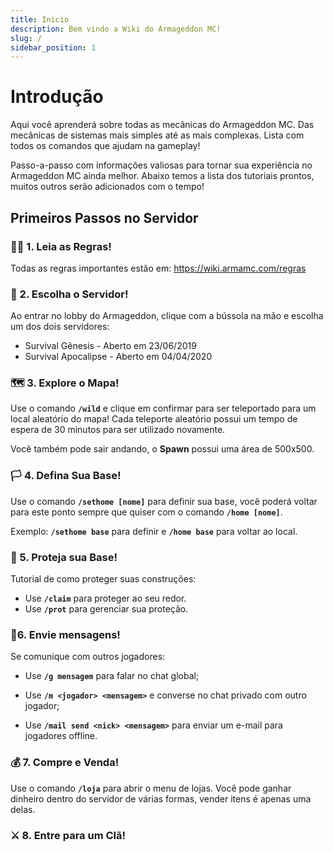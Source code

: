 ```yaml
---
title: Inicio
description: Bem vindo a Wiki do Armageddon MC!
slug: /
sidebar_position: 1
---
```


# Introdução

Aqui você aprenderá sobre todas as mecânicas do Armageddon MC. Das mecânicas de sistemas mais simples até as mais complexas. Lista com todos os comandos que ajudam na gameplay!

Passo-a-passo com informações valiosas para tornar sua experiência no Armageddon MC ainda melhor. Abaixo temos a lista dos tutoriais prontos, muitos outros serão adicionados com o tempo!

## Primeiros Passos no Servidor

### 🏴‍☠️ 1. Leia as Regras!

Todas as regras importantes estão em: https://wiki.armamc.com/regras

### 🧭 2. Escolha o Servidor!

Ao entrar no lobby do Armageddon, clique com a bússola na mão e escolha um dos dois servidores:

* Survival Gênesis - Aberto em 23/06/2019
* Survival Apocalipse - Aberto em 04/04/2020

### 🗺️ 3. Explore o Mapa!

Use o comando **`/wild`** e clique em confirmar para ser teleportado para um local aleatório do mapa! Cada teleporte aleatório possui um tempo de espera de 30 minutos para ser utilizado novamente.

Você também pode sair andando, o **Spawn** possui uma área de 500x500.

### 🏳️ 4. Defina Sua Base!

Use o comando **`/sethome [nome]`** para definir sua base, você poderá voltar para este ponto sempre que quiser com o comando **`/home [nome]`**.

Exemplo: **`/sethome base`** para definir e **`/home base`** para voltar ao local.

### 💂 5. Proteja sua Base!

Tutorial de como proteger suas construções:

* Use **`/claim`** para proteger ao seu redor.
* Use **`/prot`** para gerenciar sua proteção.

### 💬6. Envie mensagens!

Se comunique com outros jogadores:

* Use **`/g mensagem`** para falar no chat global;
* Use **`/m <jogador> <mensagem>`** e converse no chat privado com outro jogador;

* Use **`/mail send <nick> <mensagem>`** para enviar um e-mail para jogadores offline.

### 💰 7. Compre e Venda!

Use o comando **`/loja`** para abrir o menu de lojas. Você pode ganhar dinheiro dentro do servidor de várias formas, vender itens é apenas uma delas.

### ⚔️ 8. Entre para um Clã!
